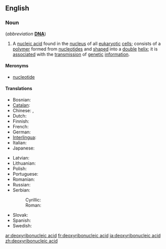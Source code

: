 ==English==
{{wikipedia|DNA}}

===Noun===
{{en-noun|sg=[[deoxyribonucleic]] [[acid]]|-}} (''abbreviation'' '''[[DNA]]''')

# {{genetics|biochemistry}} A [[nucleic acid]] found in the [[nucleus]] of all [[eukaryotic]] [[cell]]s; consists of a [[polymer]] formed from [[nucleotide]]s and [[shaped]] into a [[double]] [[helix]]; it is [[associated]] with the [[transmission]] of [[genetic]] [[information]].

====Meronyms====
* [[nucleotide]]

====Translations====
<!--Put the full forms only in this table. The translations of the abbreviation belong the translation table for "DNA", not here-->
{{trans-top|the nucleic acid}}
*Bosnian: {{t-|bs|dezoksiribonukleinska kiselina|f}}
*[[Catalan]]: {{t|ca|àcid desoxiribonucleic}}
*Chinese: {{t|cmn|核酸|tr=hésuān|sc=Hani|xs=Mandarin}}, {{t|cmn|脱氧核糖核酸|tr=tuōyǎnghé táng hésuān|sc=Hani|xs=Mandarin}}
*Dutch: {{t|nl|desoxyribonucleïnezuur}}
*Finnish: {{t-|fi|deoksiribonukleiinihappo}}
*French: {{t|fr|acide désoxyribonucléique|m}}
*German: {{t+|de|Desoxyribonukleinsäure|f}}
*[[Interlingua]]: {{t|ia|acido desoxyribonucleic|xs=Interlingua}}
*Italian: {{t|it|acido desossiribonucleico|m}}
*Japanese: {{t+|ja|デオキシリボ核酸|tr=deokishiribo kakusan|sc=Jpan}}
{{trans-mid}}
*Latvian: {{t|lv|dezoksiribonukleīnskābe|xs=Latvian}}
*Lithuanian: {{t|lt|deoksiribonukleinine rūgštis|xs=Lithuanian}}
*Polish: {{t|pl|kwas dezoksyrybonukleinowy|m}}
*Portuguese: {{t|pt|ácido desoxirribonucléico}}
*Romanian: {{t-|ro|acidul dezoxiribonucleic|m}}
*Russian: {{t-|ru|дезоксирибонуклеиновая кислота|f|tr=dɛsoksiribonukleínovaja kislotá|sc=Cyrl}}
*Serbian:
*:Cyrillic: {{t-|sr|дезоксирибонуклеинска киселина|f|sc=Cyrl}}
*:Roman: {{t-|sr|dezoksiribonukleinska kiselina|f}}
*Slovak: {{t|sk|deoxyribonukleová kyselina|f}}
*Spanish: {{t|es|ácido desoxirribonucleico|m}}
*Swedish: {{t|sv|deoxiribonukleinsyra|c}}
{{trans-bottom}}

[[ar:deoxyribonucleic acid]]
[[fr:deoxyribonucleic acid]]
[[ja:deoxyribonucleic acid]]
[[zh:deoxyribonucleic acid]]
